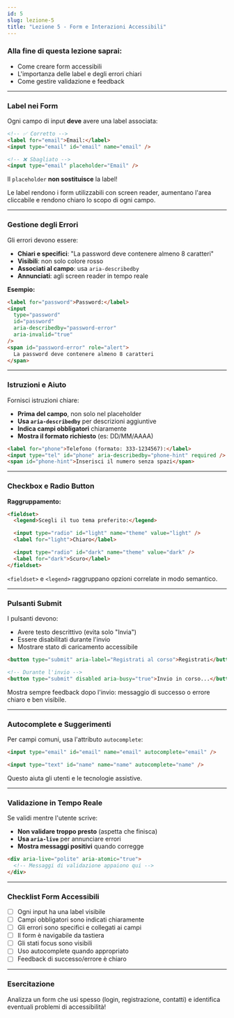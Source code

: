 ```yaml
---
id: 5
slug: lezione-5
title: "Lezione 5 - Form e Interazioni Accessibili"
---
```


### Alla fine di questa lezione saprai:

- Come creare form accessibili
- L'importanza delle label e degli errori chiari
- Come gestire validazione e feedback

---

### Label nei Form

Ogni campo di input **deve** avere una label associata:

```html
<!-- ✅ Corretto -->
<label for="email">Email:</label>
<input type="email" id="email" name="email" />

<!-- ❌ Sbagliato -->
<input type="email" placeholder="Email" />
```

Il `placeholder` **non sostituisce** la label!

<Banner type="info" title="Perché le label?">
  Le label rendono i form utilizzabili con screen reader, aumentano l'area
  cliccabile e rendono chiaro lo scopo di ogni campo.
</Banner>

---

### Gestione degli Errori

Gli errori devono essere:

- **Chiari e specifici**: "La password deve contenere almeno 8 caratteri"
- **Visibili**: non solo colore rosso
- **Associati al campo**: usa `aria-describedby`
- **Annunciati**: agli screen reader in tempo reale

**Esempio:**

```html
<label for="password">Password:</label>
<input
  type="password"
  id="password"
  aria-describedby="password-error"
  aria-invalid="true"
/>
<span id="password-error" role="alert">
  La password deve contenere almeno 8 caratteri
</span>
```

---

### Istruzioni e Aiuto

Fornisci istruzioni chiare:

- **Prima del campo**, non solo nel placeholder
- **Usa `aria-describedby`** per descrizioni aggiuntive
- **Indica campi obbligatori** chiaramente
- **Mostra il formato richiesto** (es: DD/MM/AAAA)

```html
<label for="phone">Telefono (formato: 333-1234567):</label>
<input type="tel" id="phone" aria-describedby="phone-hint" required />
<span id="phone-hint">Inserisci il numero senza spazi</span>
```

---

### Checkbox e Radio Button

**Raggruppamento:**

```html
<fieldset>
  <legend>Scegli il tuo tema preferito:</legend>

  <input type="radio" id="light" name="theme" value="light" />
  <label for="light">Chiaro</label>

  <input type="radio" id="dark" name="theme" value="dark" />
  <label for="dark">Scuro</label>
</fieldset>
```

`<fieldset>` e `<legend>` raggruppano opzioni correlate in modo semantico.

---

### Pulsanti Submit

I pulsanti devono:

- Avere testo descrittivo (evita solo "Invia")
- Essere disabilitati durante l'invio
- Mostrare stato di caricamento accessibile

```html
<button type="submit" aria-label="Registrati al corso">Registrati</button>

<!-- Durante l'invio -->
<button type="submit" disabled aria-busy="true">Invio in corso...</button>
```

<Banner type="info" title="Feedback Visivo">
  Mostra sempre feedback dopo l'invio: messaggio di successo o errore chiaro e
  ben visibile.
</Banner>

---

### Autocomplete e Suggerimenti

Per campi comuni, usa l'attributo `autocomplete`:

```html
<input type="email" id="email" name="email" autocomplete="email" />

<input type="text" id="name" name="name" autocomplete="name" />
```

Questo aiuta gli utenti e le tecnologie assistive.

---

### Validazione in Tempo Reale

Se validi mentre l'utente scrive:

- **Non validare troppo presto** (aspetta che finisca)
- **Usa `aria-live`** per annunciare errori
- **Mostra messaggi positivi** quando corregge

```html
<div aria-live="polite" aria-atomic="true">
  <!-- Messaggi di validazione appaiono qui -->
</div>
```

---

### Checklist Form Accessibili

- [ ] Ogni input ha una label visibile
- [ ] Campi obbligatori sono indicati chiaramente
- [ ] Gli errori sono specifici e collegati ai campi
- [ ] Il form è navigabile da tastiera
- [ ] Gli stati focus sono visibili
- [ ] Uso autocomplete quando appropriato
- [ ] Feedback di successo/errore è chiaro

---

### Esercitazione

Analizza un form che usi spesso (login, registrazione, contatti) e identifica eventuali problemi di accessibilità!
